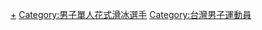 [[Category:台灣花式滑冰選手|+]]
[[Category:男子單人花式滑冰選手|Category:男子單人花式滑冰選手]]
[[Category:台灣男子運動員|Category:台灣男子運動員]]